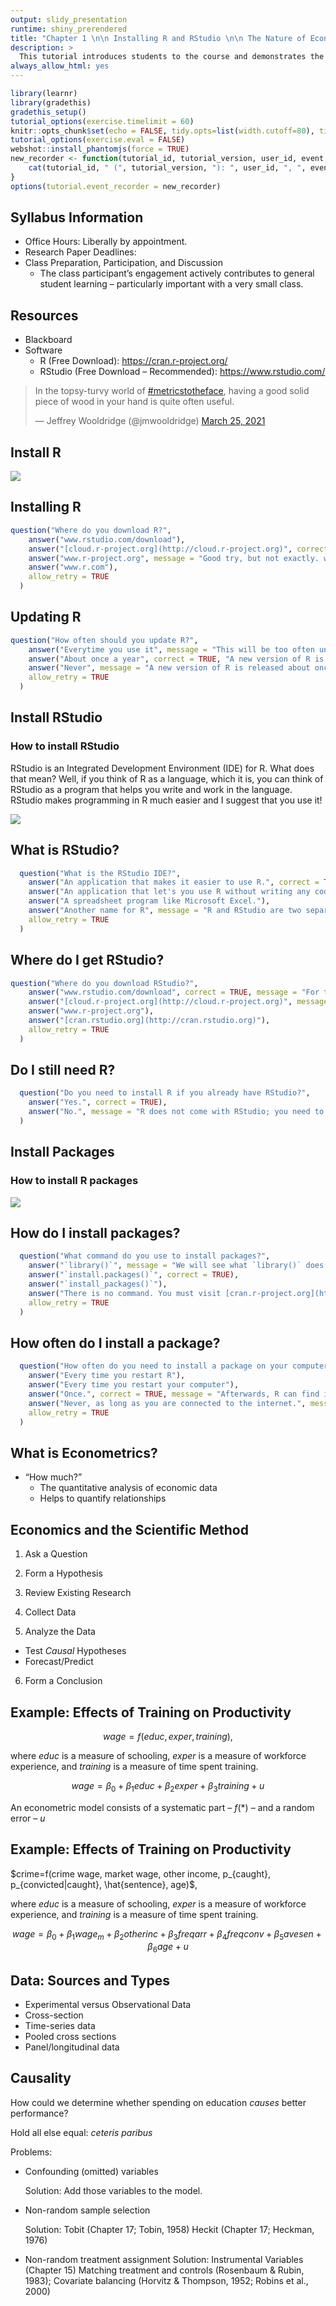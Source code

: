 ```yaml
---
output: slidy_presentation
runtime: shiny_prerendered
title: "Chapter 1 \n\n Installing R and RStudio \n\n The Nature of Econometrics and Econometric Data"
description: >
  This tutorial introduces students to the course and demonstrates the basic setup for R and RStudio.
always_allow_html: yes
---
```


```r
library(learnr)
library(gradethis)
gradethis_setup()
tutorial_options(exercise.timelimit = 60)
knitr::opts_chunk$set(echo = FALSE, tidy.opts=list(width.cutoff=80), tidy=TRUE)
tutorial_options(exercise.eval = FALSE)
webshot::install_phantomjs(force = TRUE)
new_recorder <- function(tutorial_id, tutorial_version, user_id, event, data) {
    cat(tutorial_id, " (", tutorial_version, "): ", user_id, ", ", event, ", ", data$label, ", ", data$answers, ", ", data$correct, "\n", sep = "")
}
options(tutorial.event_recorder = new_recorder)
```

## Syllabus Information

-   Office Hours: Liberally by appointment.
-   Research Paper Deadlines:
-   Class Preparation, Participation, and Discussion
    -   The class participant's engagement actively contributes to general student learning -- particularly important with a very small class.
    
## Resources

-   Blackboard 
-   Software
    -   R (Free Download): <https://cran.r-project.org/>
    -   RStudio (Free Download -- Recommended): <https://www.rstudio.com/>

<html>
<blockquote class="twitter-tweet"><p lang="en" dir="ltr">In the topsy-turvy world of <a href="https://twitter.com/hashtag/metricstotheface?src=hash&amp;ref_src=twsrc%5Etfw">#metricstotheface</a>, having a good solid piece of wood in your hand is quite often useful.</p>&mdash; Jeffrey Wooldridge (@jmwooldridge) <a href="https://twitter.com/jmwooldridge/status/1375201672901890051?ref_src=twsrc%5Etfw">March 25, 2021</a></blockquote> <script async src="https://platform.twitter.com/widgets.js" charset="utf-8"></script>
</html>

## Install R

![](https://vimeo.com/203516510)

## Installing R

```r
question("Where do you download R?",
    answer("www.rstudio.com/download"),
    answer("[cloud.r-project.org](http://cloud.r-project.org)", correct = TRUE, message = "You can also download R from [cran.r-project.org](http://cran.r-project.org)"),
    answer("www.r-project.org", message = "Good try, but not exactly. www.r-project.org doesn't provide a download link, but it does provide a link to one the websites above."),
    answer("www.r.com"),
    allow_retry = TRUE
  )
```

## Updating R

```r
question("How often should you update R?",
    answer("Everytime you use it", message = "This will be too often unless you use R very rarely!"),
    answer("About once a year", correct = TRUE, "A new version of R is released about once a year. Update sooner if you encounter a bug that you cannot explain."),
    answer("Never", message = "A new version of R is released about once a year. I'll assume that you are using the newest version of R, which will be the fastest version with the fewest unexpected behaviors." ),
    allow_retry = TRUE
  )
```

## Install RStudio

### How to install RStudio

RStudio is an Integrated Development Environment (IDE) for R. What does that mean? Well, if you think of R as a language, which it is, you can think of RStudio as a program that helps you write and work in the language. RStudio makes programming in R much easier and I suggest that you use it!

![](https://vimeo.com/203516968)

## What is RStudio?

```r
  question("What is the RStudio IDE?",
    answer("An application that makes it easier to use R.", correct = TRUE, message = "RStudio organizes your workspace and makes it easier to write, use, debug, and save R code. I highly recommend it and will rely on the RStudio IDE in several tutorials."),
    answer("An application that let's you use R without writing any code", message = "And thank goodness! Code provides a reproducible record of your work, which is essential for data science."),
    answer("A spreadsheet program like Microsoft Excel."),
    answer("Another name for R", message = "R and RStudio are two separate things. R is a language, like English. Think of RStudio as a program that helps you use the language, kind of like how a word processing program helps you write in English."),
    allow_retry = TRUE
  )
```

## Where do I get RStudio? 

```r
question("Where do you download RStudio?",
    answer("www.rstudio.com/download", correct = TRUE, message = "For these tutorials, download and install the RStudio Desktop Open Source License."),
    answer("[cloud.r-project.org](http://cloud.r-project.org)", message = "This is where you download R, not RStudio."),
    answer("www.r-project.org"),
    answer("[cran.rstudio.org](http://cran.rstudio.org)"),
    allow_retry = TRUE
  )
```

## Do I still need R?

```r
  question("Do you need to install R if you already have RStudio?",
    answer("Yes.", correct = TRUE),
    answer("No.", message = "R does not come with RStudio; you need to install R separately.")
  )
```

## Install Packages

### How to install R packages

![](https://vimeo.com/203516241)

## How do I install packages?

```r
  question("What command do you use to install packages?",
    answer("`library()`", message = "We will see what `library()` does later."),
    answer("`install.packages()`", correct = TRUE),
    answer("`install_packages()`"),
    answer("There is no command. You must visit [cran.r-project.org](http://cran.r-project.org) and download packages manually.", message = "R makes it easy to download packages. You connect to the internet and then run one of the commands above."),
    allow_retry = TRUE
  )
```

## How often do I install a package?

```r
  question("How often do you need to install a package on your computer?",
    answer("Every time you restart R"),
    answer("Every time you restart your computer"),
    answer("Once.", correct = TRUE, message = "Afterwards, R can find it on your hard drive and load it using 'library()' or 'require()' as needed."),
    answer("Never, as long as you are connected to the internet.", message = "This could be true if you are using R over a cloud service. However, if you are using R locally on your own computer, you will need to install each package that you use on your computer."),
    allow_retry = TRUE
  )
```

## What is Econometrics?

- "How much?"
  - The quantitative analysis of economic data
  - Helps to quantify relationships

## Economics and the Scientific Method

1.  Ask a Question

2.  Form a Hypothesis

3.  Review Existing Research

4.  Collect Data

5.  Analyze the Data

  - Test *Causal* Hypotheses 
  - Forecast/Predict

6.  Form a Conclusion

## Example: Effects of Training on Productivity

<p align="center">
$wage=f(educ,exper,training)$, </p>

where $educ$ is a measure of schooling, $exper$ is a measure of workforce experience, and $training$ is a measure of time spent training.

<p align="center">
$wage=\beta_{0}+\beta_{1}educ+\beta_{2}exper+\beta_{3}training+u$ </p>

An econometric model consists of a systematic part – $f(*)$ – and a random error – $u$

## Example: Effects of Training on Productivity

<p align="center">
$crime=f(crime wage, market wage, other income, p_{caught}, p_{convicted|caught}, \hat{sentence}, age)$, 

where $educ$ is a measure of schooling, $exper$ is a measure of workforce experience, and $training$ is a measure of time spent training.

<p align="center">
$wage=\beta_{0}+\beta_{1}wage_m+\beta_{2}otherinc+\beta_{3}freqarr+\beta_{4}freqconv+\beta_{5}avesen+\beta_{6}age+u$  </p>

## Data: Sources and Types
-   Experimental versus Observational Data
-   Cross-section
-   Time-series data
-   Pooled cross sections
-   Panel/longitudinal data

## Causality

How could we determine whether spending on education *causes* better performance? 

Hold all else equal: *ceteris paribus*

Problems: 

- Confounding (omitted) variables

  Solution: Add those variables to the model.

- Non-random sample selection

  Solution: Tobit (Chapter 17; Tobin, 1958)
            Heckit (Chapter 17; Heckman, 1976)

- Non-random treatment assignment
  Solution: Instrumental Variables (Chapter 15)
            Matching treatment and controls (Rosenbaum & Rubin, 1983); 
            Covariate balancing (Horvitz & Thompson, 1952; Robins et al., 2000)
